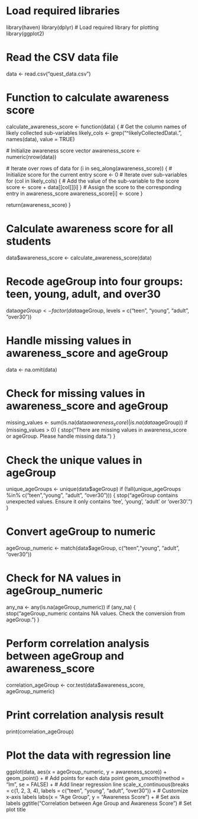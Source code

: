 # Load required libraries
library(haven)
library(dplyr)
# Load required library for plotting
library(ggplot2)

# Read the CSV data file
data <- read.csv("quest_data.csv")

# Function to calculate awareness score
calculate_awareness_score <- function(data) {
  # Get the column names of likely collected sub-variables
  likely_cols <- grep("^likelyCollectedData\\.", names(data), value = TRUE)
  
  # Initialize awareness score vector
  awareness_score <- numeric(nrow(data))
  
  # Iterate over rows of data
  for (i in seq_along(awareness_score)) {
    # Initialize score for the current entry
    score <- 0
    # Iterate over sub-variables
    for (col in likely_cols) {
      # Add the value of the sub-variable to the score
      score <- score + data[[col]][i]
    }
    # Assign the score to the corresponding entry in awareness_score
    awareness_score[i] <- score
  }
  
  return(awareness_score)
}

# Calculate awareness score for all students
data$awareness_score <- calculate_awareness_score(data)

# Recode ageGroup into four groups: teen, young, adult, and over30
data$ageGroup <- factor(data$ageGroup, levels = c("teen", "young", "adult", "over30"))

# Handle missing values in awareness_score and ageGroup
data <- na.omit(data)

# Check for missing values in awareness_score and ageGroup
missing_values <- sum(is.na(data$awareness_score) | is.na(data$ageGroup))
if (missing_values > 0) {
  stop("There are missing values in awareness_score or ageGroup. Please handle missing data.")
}

# Check the unique values in ageGroup
unique_ageGroups <- unique(data$ageGroup)
if (!all(unique_ageGroups %in% c("teen","young", "adult", "over30"))) {
  stop("ageGroup contains unexpected values. Ensure it only contains 'tee', 'young', 'adult' or 'over30'.")
}

# Convert ageGroup to numeric
ageGroup_numeric <- match(data$ageGroup, c("teen","young", "adult", "over30"))

# Check for NA values in ageGroup_numeric
any_na <- any(is.na(ageGroup_numeric))
if (any_na) {
  stop("ageGroup_numeric contains NA values. Check the conversion from ageGroup.")
}

# Perform correlation analysis between ageGroup and awareness_score
correlation_ageGroup <- cor.test(data$awareness_score, ageGroup_numeric)

# Print correlation analysis result
print(correlation_ageGroup)


# Plot the data with regression line
ggplot(data, aes(x = ageGroup_numeric, y = awareness_score)) +
  geom_point() +  # Add points for each data point
  geom_smooth(method = "lm", se = FALSE) +  # Add linear regression line
  scale_x_continuous(breaks = c(1, 2, 3, 4), labels = c("teen", "young", "adult", "over30")) +  # Customize x-axis labels
  labs(x = "Age Group", y = "Awareness Score") +  # Set axis labels
  ggtitle("Correlation between Age Group and Awareness Score")  # Set plot title

